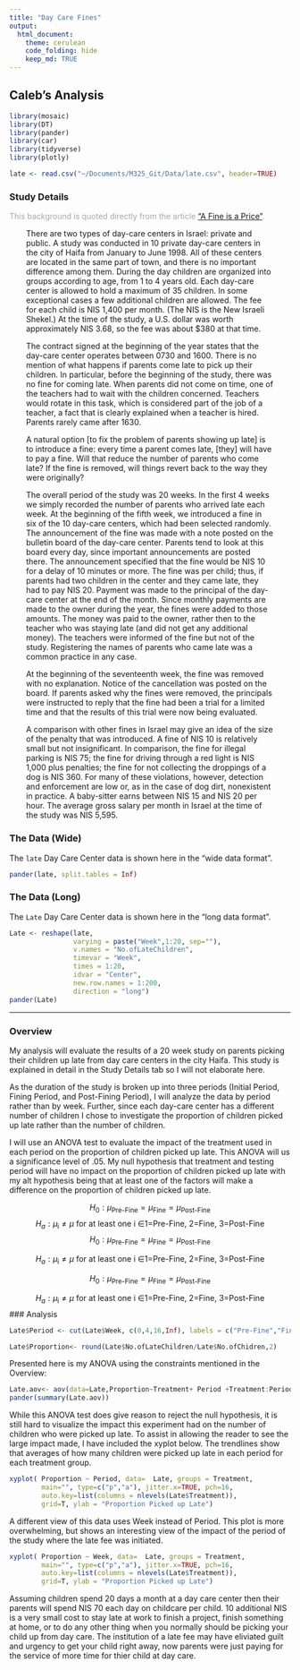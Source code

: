 ```yaml
---
title: "Day Care Fines"
output: 
  html_document:
    theme: cerulean
    code_folding: hide
    keep_md: TRUE
---
```


<script type="text/javascript">
 function showhide(id) {
    var e = document.getElementById(id);
    e.style.display = (e.style.display == 'block') ? 'none' : 'block';
 }
</script>

## Caleb's Analysis {.tabset .tabset-fade}

```r
library(mosaic)
library(DT)
library(pander)
library(car)
library(tidyverse)
library(plotly)

late <- read.csv("~/Documents/M325_Git/Data/late.csv", header=TRUE)
```



### Study Details

<div style="color:#a8a8a8;">
This background is quoted directly from the article ["A Fine is a Price"](http://rady.ucsd.edu/faculty/directory/gneezy/pub/docs/fine.pdf). 
</div>

<div style="padding-left:30px; padding-right:30px;">

There are two types of day-care centers in Israel: private and public. A study was conducted in 10 private day-care centers in the city of Haifa from January to June 1998. All of these centers are located in the same part of town, and there is no important difference among them. During the day children are organized into groups according to age, from 1 to 4 years old. Each day-care center is allowed to hold a maximum of 35 children. In some exceptional cases a few additional children are allowed. The fee for each child is NIS 1,400 per month. (The NIS is the New Israeli Shekel.) At the time of the study, a U.S. dollar was worth approximately NIS 3.68, so the fee was about $380 at that time. 

The contract signed at the beginning of the year states that the day-care
center operates between 0730 and 1600. There is no mention of what happens if parents come late to pick up their children. In particular, before the beginning of the study, there was no fine for coming late. When parents did not come on time, one of the teachers had to wait with the children concerned. Teachers would rotate in this task, which is considered part of the job of a teacher, a fact that is clearly explained when a teacher is hired. Parents rarely came after 1630. 

A natural option [to fix the problem of parents showing up late] is to introduce a fine: every time a parent comes late, [they] will have to pay a fine. Will that reduce the number of parents who come late? If the fine is removed, will things revert back to the way they were originally?

The overall period of the study was 20 weeks. In the first 4 weeks we
simply recorded the number of parents who arrived late each week. At the
beginning of the fifth week, we introduced a fine in six of the 10 day-care centers, which had been selected randomly. The announcement of the fine was made with a note posted on the bulletin board of the day-care center. Parents tend to look at this board every day, since important announcements are posted there. The announcement specified that the fine would be NIS 10 for a delay of 10 minutes or more. The fine was per child; thus, if parents had two children in the center and they came late, they had to pay NIS 20. Payment was made to the principal of the day-care center at the end of the month. Since monthly payments are made to the owner during the year, the fines were added to those amounts. The money was paid to the owner, rather then to the teacher who was staying late (and did not get any additional money). The teachers were informed of the fine but not of the study. Registering the names of parents who came late was a common practice in any case.

At the beginning of the seventeenth week, the fine was removed with no explanation. Notice of the cancellation was posted on the board. If parents asked why the fines were removed, the principals were instructed to reply that the fine had been a trial for a limited time and that the results of this trial were now being evaluated.

A comparison with other fines in Israel may give an idea of the size of
the penalty that was introduced. A fine of NIS 10 is relatively small but not insignificant. In comparison, the fine for illegal parking is NIS 75; the fine for driving through a red light is NIS 1,000 plus penalties; the fine for not collecting the droppings of a dog is NIS 360. For many of these violations, however, detection and enforcement are low or, as in the case of dog dirt, nonexistent in practice. A baby-sitter earns between NIS 15 and NIS 20 per hour. The average gross salary per month in Israel at the time of the study was NIS 5,595.

</div>


### The Data (Wide)


The `late` Day Care Center data is shown here in the "wide data format". 

```r
pander(late, split.tables = Inf)
```


### The Data (Long)

The `Late` Day Care Center data is shown here in the "long data format".

```r

Late <- reshape(late,
                varying = paste("Week",1:20, sep=""), 
                v.names = "No.ofLateChildren",
                timevar = "Week", 
                times = 1:20, 
                idvar = "Center",
                new.row.names = 1:200,
                direction = "long")
pander(Late)
```


----

### Overview

My analysis will evaluate the results of a 20 week study on parents picking their children up late from day care centers in the city Haifa. This study is explained in detail in the Study Details tab so I will not elaborate here. 

As the duration of the study is broken up into three periods (Initial Period, Fining Period, and Post-Fining Period), I will analyze the data by period rather than by week. Further, since each day-care center has a different number of children I chose to investigate the proportion of children picked up late rather than the number of children.

I will use an ANOVA test to evaluate the impact of the treatment used in each period on the proportion of children picked up late. This ANOVA will us a significance level of .05. My null hypothesis that treatment and testing period will have no impact on the proportion of children picked up late with my alt hypothesis being that at least one of the factors will make a difference on the proportion of children picked up late.

$$
  H_0: \mu_\text{Pre-Fine}  = \mu_\text{Fine} = \mu_\text{Post-Fine}
$$
$$
  H_a: \mu_\text{i} \neq \mu \text{ for at least one i ∈{1=Pre-Fine, 2=Fine, 3=Post-Fine}}
$$
$$
 H_0: \mu_\text{Pre-Fine}  = \mu_\text{Fine} = \mu_\text{Post-Fine}
$$

$$
  H_a: \mu_\text{i} \neq \mu \text{ for at least one i ∈{1=Pre-Fine, 2=Fine, 3=Post-Fine}}
$$

$$
 H_0: \mu_\text{Pre-Fine}  = \mu_\text{Fine} = \mu_\text{Post-Fine}
$$

$$
  H_a: \mu_\text{i} \neq \mu \text{ for at least one i ∈{1=Pre-Fine, 2=Fine, 3=Post-Fine}}
$$
### Analysis


```r
Late$Period <- cut(Late$Week, c(0,4,16,Inf), labels = c("Pre-Fine","Fine","Post-Fine"))

Late$Proportion<- round(Late$No.ofLateChildren/Late$No.ofChidren,2)
```
Presented here is my ANOVA using the constraints mentioned in the Overview:

```r
Late.aov<- aov(data=Late,Proportion~Treatment+ Period +Treatment:Period)
pander(summary(Late.aov))
```

While this ANOVA test does give reason to reject the null hypothesis, it is still hard to visualize the impact this experiment had on the number of children who were picked up late. To assist in allowing the reader to see the large impact made, I have included the xyplot below. The trendlines show that averages of how many children were picked up late in each period for each treatment group.

```r
xyplot( Proportion ~ Period, data=  Late, groups = Treatment, 
        main="", type=c("p","a"), jitter.x=TRUE, pch=16,
        auto.key=list(columns = nlevels(Late$Treatment)), 
        grid=T, ylab = "Proportion Picked up Late")

```

A different view of this data uses Week instead of Period. This plot is more overwhelming, but shows an interesting view of the impact of the period of the study where the late fee was initiated.




```r
xyplot( Proportion ~ Week, data=  Late, groups = Treatment, 
        main="", type=c("p","a"), jitter.x=TRUE, pch=16,
        auto.key=list(columns = nlevels(Late$Treatment)), 
        grid=T, ylab = "Proportion Picked up Late")
```

Assuming children spend 20 days a month at a day care center then their parents will spend NIS 70 each day on childcare per child. 10 additional NIS is a very small cost to stay late at work to finish a project, finish something at home, or to do any other thing when you normally should be picking your child up from day care. The institution of a late fee may have eliviated guilt and urgency to get your child right away, now parents were just paying for the service of more time for thier child at day care.



